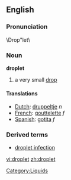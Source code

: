 ==English==
===Pronunciation===
\Drop"let\
===Noun===
'''droplet'''
# a very small [[drop]]

====Translations====
*[[Dutch]]: [[druppeltje]] ''n''
*[[French]]: [[gouttelette]] ''f''
*[[Spanish]]: [[gotita]] ''f''
===Derived terms===
*[[droplet infection]]

[[Category:Liquids]]

[[vi:droplet]]
[[zh:droplet]]